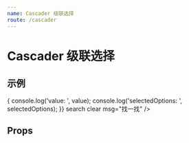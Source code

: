 ```yaml
---
name: Cascader 级联选择
route: /cascader
---
```



# Cascader 级联选择

## 示例

<Playground>
  <Cascader
    data={[
      {
        id: 'tiger',
        name: '🐅 小脑斧',
        children: [{ id: 'little tiger', name: '🐅 小脑斧的儿子' }],
      },
      { id: 'dog', name: '🐶 小狗子', children: [{ id: 'little dog', name: '🐶 小狗子的儿子' }] },
      { id: 'cat', name: '🐱 小猫崽' },
    ]}
    keys={['id', 'name']}
    onChange={(value, selectedOptions) => {
      console.log('value: ', value);
      console.log('selectedOptions: ', selectedOptions);
    }}
    search
    clear
    msg="找一找"
  />
</Playground>

## Props

<PropsTable of={Cascader} />
